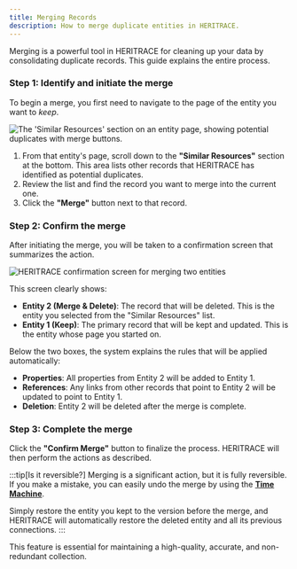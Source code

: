 ```yaml
---
title: Merging Records
description: How to merge duplicate entities in HERITRACE.
---
```


Merging is a powerful tool in HERITRACE for cleaning up your data by consolidating duplicate records. This guide explains the entire process.

### Step 1: Identify and initiate the merge

To begin a merge, you first need to navigate to the page of the entity you want to *keep*.

<Image src={similarResourcesImage} alt="The 'Similar Resources' section on an entity page, showing potential duplicates with merge buttons." width={800} height={600} />

1.  From that entity's page, scroll down to the **"Similar Resources"** section at the bottom. This area lists other records that HERITRACE has identified as potential duplicates.
2.  Review the list and find the record you want to merge into the current one.
3.  Click the **"Merge"** button next to that record.

### Step 2: Confirm the merge

After initiating the merge, you will be taken to a confirmation screen that summarizes the action.

<Image src={confirmMergeImage} alt="HERITRACE confirmation screen for merging two entities" width={800} height={600} />

This screen clearly shows:
-   **Entity 2 (Merge & Delete)**: The record that will be deleted. This is the entity you selected from the "Similar Resources" list.
-   **Entity 1 (Keep)**: The primary record that will be kept and updated. This is the entity whose page you started on.

Below the two boxes, the system explains the rules that will be applied automatically:

-   **Properties**: All properties from Entity 2 will be added to Entity 1.
-   **References**: Any links from other records that point to Entity 2 will be updated to point to Entity 1.
-   **Deletion**: Entity 2 will be deleted after the merge is complete.

### Step 3: Complete the merge

Click the **"Confirm Merge"** button to finalize the process. HERITRACE will then perform the actions as described.

:::tip[Is it reversible?]
Merging is a significant action, but it is fully reversible. If you make a mistake, you can easily undo the merge by using the [**Time Machine**](./tracking-changes).

Simply restore the entity you kept to the version before the merge, and HERITRACE will automatically restore the deleted entity and all its previous connections.
:::

This feature is essential for maintaining a high-quality, accurate, and non-redundant collection. 